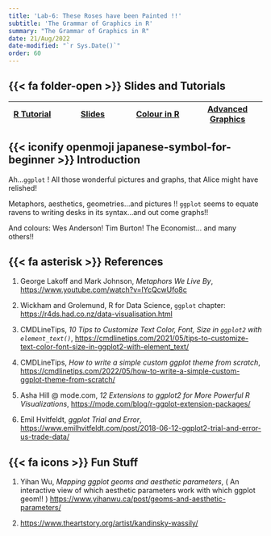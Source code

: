 ```yaml
---
title: 'Lab-6: These Roses have been Painted !!'
subtitle: 'The Grammar of Graphics in R'
summary: "The Grammar of Graphics in R"
date: 21/Aug/2022
date-modified: "`r Sys.Date()`"
order: 60
---
```


## {{< fa folder-open >}} Slides and Tutorials

| <a href="../../../../labs/r-labs/graphics/index.qmd"><i class="fa-brands                              
                              fa-r-project"></i> R Tutorial</a>                                         | <a href="../../../../slides/r-slides/graphics/metaphors.qmd"> <iconify-icon icon="icon-park:ppt"></iconify-icon> Slides </a> | <a href="../../../../labs/r-labs/graphics/colors.qmd"> <iconify-icon icon="cil:color-palette"></iconify-icon> Colour in R</a>  | <a href="../../../../labs/r-labs/graphics/wizardy.qmd"><iconify-icon icon="fa6-solid:hat-wizard"></iconify-icon>Advanced Graphics</a> |
|-------------------------------------------------------------------------------------------------------|------------------------------------------------------------------------------------------------------------------------------|--------------------------------------------------------------------------------------------------------------------------------|---------------------------------------------------------------------------------------------------------------------------------------|

## {{< iconify openmoji japanese-symbol-for-beginner >}} Introduction

Ah...`ggplot` ! All those wonderful pictures and graphs, that Alice
might have relished!

Metaphors, aesthetics, geometries...and pictures !! `ggplot` seems to
equate ravens to writing desks in its syntax...and out come graphs!!

And colours: Wes Anderson! Tim Burton! The Economist... and many
others!!

## {{< fa asterisk >}} References

1.  George Lakoff and Mark Johnson, *Metaphors We Live By*,
    <https://www.youtube.com/watch?v=lYcQcwUfo8c>

2.  Wickham and Grolemund, R for Data Science, `ggplot` chapter:
    <https://r4ds.had.co.nz/data-visualisation.html>

3.  CMDLineTips, *10 Tips to Customize Text Color, Font, Size in
    `ggplot2` with `element_text()`*,
    <https://cmdlinetips.com/2021/05/tips-to-customize-text-color-font-size-in-ggplot2-with-element_text/>

4.  CMDLineTips, *How to write a simple custom ggplot theme from
    scratch*,
    <https://cmdlinetips.com/2022/05/how-to-write-a-simple-custom-ggplot-theme-from-scratch/>

5.  Asha Hill \@ mode.com, *12 Extensions to ggplot2 for More Powerful R
    Visualizations*,
    <https://mode.com/blog/r-ggplot-extension-packages/>

6.  Emil Hvitfeldt, *ggplot Trial and Error*,
    <https://www.emilhvitfeldt.com/post/2018-06-12-ggplot2-trial-and-error-us-trade-data/>

## {{< fa icons >}} Fun Stuff

1.  Yihan Wu, *Mapping ggplot geoms and aesthetic parameters*, ( An
    interactive view of which aesthetic parameters work with which
    ggplot geom!! )
    <https://www.yihanwu.ca/post/geoms-and-aesthetic-parameters/>

2.  <https://www.theartstory.org/artist/kandinsky-wassily/>
